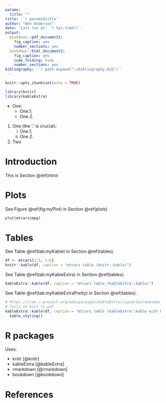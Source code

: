 ```yaml
---
params:
  title: ""
title: '`r params$title`'
author: "Ben Anderson"
date: 'Last run at: `r Sys.time()`'
output:
  bookdown::pdf_document2:
    fig_caption: yes
    number_sections: yes
  bookdown::html_document2:
    fig_caption: yes
    code_folding: hide
    number_sections: yes
bibliography: '`r path.expand("~/bibliography.bib")`'
---
```


```r
knitr::opts_chunk$set(echo = TRUE)

library(knitr)
library(kableExtra)

```

 * One:
    * One.1;
    * One.2.

1. One (the '.' is crucial):
    i) One.1;
    ii) One.2.
2. Two

# Introduction {#intro}

This is Section \@ref(intro)

# Plots {#plots}

See Figure \@ref(fig:myPlot) in Section \@ref(plots)

```r
plot(mtcars$mpg)
```

# Tables {#tables}

See Table \@ref(tab:myKable) in Section \@ref(tables).

```r
df <- mtcars[1:5, 1:6]
knitr::kable(df, caption = "mtcars table (knitr::kable)")
```

See Table \@ref(tab:myKableExtra) in Section \@ref(tables).

```r
kableExtra::kable(df, caption = "mtcars table (kableExtra::kable)")
```

See Table \@ref(tab:myKableExtraPretty) in Section \@ref(tables).

```r
# https://cran.r-project.org/web/packages/kableExtra/vignettes/awesome_table_in_html.html
# fails on knit to pdf
kableExtra::kable(df, caption = "mtcars table (kableExtra::kable with kable_styling())") %>%
  kable_styling()
```

# R packages

Uses:

 * knitr [@knitr] 
 * kableExtra [@kableExtra] 
 * rmarkdown [@rmarkdown]
 * bookdown [@bookdown]
 
# References